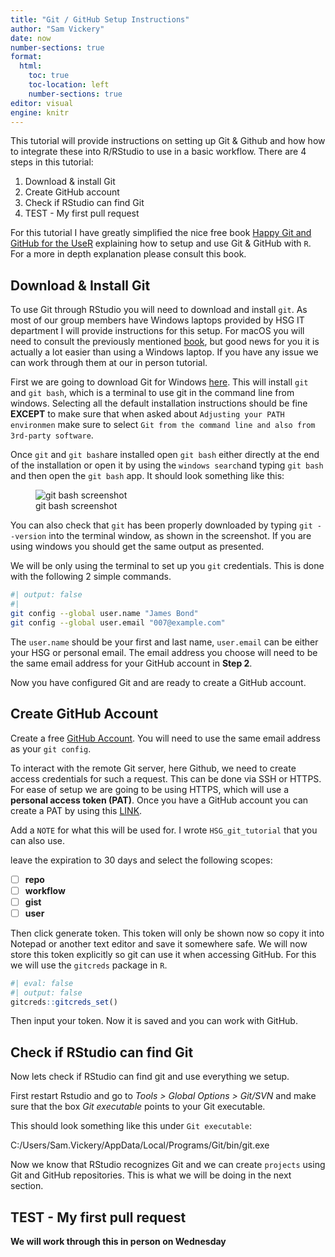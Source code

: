 ```yaml
---
title: "Git / GitHub Setup Instructions"
author: "Sam Vickery"
date: now
number-sections: true
format:
  html:
    toc: true
    toc-location: left
    number-sections: true
editor: visual
engine: knitr
---
```


This tutorial will provide instructions on setting up Git & Github and how how to integrate these into R/RStudio to use in a basic workflow. There are 4 steps in this tutorial:

1.  Download & install Git
2.  Create GitHub account
3.  Check if RStudio can find Git
4.  TEST - My first pull request

For this tutorial I have greatly simplified the nice free book [Happy Git and GitHub for the UseR](https://happygitwithr.com/) explaining how to setup and use Git & GitHub with `R`. For a more in depth explanation please consult this book.

## Download & Install Git

To use Git through RStudio you will need to download and install `git`. As most of our group members have Windows laptops provided by HSG IT department I will provide instructions for this setup. For macOS you will need to consult the previously mentioned [book](https://happygitwithr.com/), but good news for you it is actually a lot easier than using a Windows laptop. If you have any issue we can work through them at our in person tutorial.

First we are going to download Git for Windows [here](https://gitforwindows.org/). This will install `git` and `git bash`, which is a terminal to use git in the command line from windows. Selecting all the default installation instructions should be fine **EXCEPT** to make sure that when asked about `Adjusting your PATH environmen` make sure to select `Git from the command line and also from 3rd-party software`.

Once `git` and `git bash`are installed open `git bash` either directly at the end of the installation or open it by using the `windows search`and typing `git bash` and then open the `git bash` app. It should look something like this:

![git bash screenshot](./images/git_bash_screenshot.png){fig-align="left"}

You can also check that `git` has been properly downloaded by typing `git --version` into the terminal window, as shown in the screenshot. If you are using windows you should get the same output as presented.

We will be only using the terminal to set up you `git` credentials. This is done with the following 2 simple commands.

```bash
#| output: false
#| 
git config --global user.name "James Bond"
git config --global user.email "007@example.com"

```

The `user.name` should be your first and last name, `user.email` can be either your HSG or personal email. The email address you choose will need to be the same email address for your GitHub account in **Step 2**.

Now you have configured Git and are ready to create a GitHub account.

## Create GitHub Account

Create a free [GitHub Account](https://github.com). You will need to use the same email address as your `git config`.

To interact with the remote Git server, here Github, we need to create access credentials for such a request. This can be done via SSH or HTTPS. For ease of setup we are going to be using HTTPS, which will use a **personal access token (PAT)**. Once you have a GitHub account you can create a PAT by using this [LINK](https://github.com/settings/tokens/new).

Add a `NOTE` for what this will be used for. I wrote `HSG_git_tutorial` that you can also use.

leave the expiration to 30 days and select the following scopes:

-   [ ] **repo**
-   [ ] **workflow**
-   [ ] **gist**
-   [ ] **user**

Then click generate token. This token will only be shown now so copy it into Notepad or another text editor and save it somewhere safe. We will now store this token explicitly so git can use it when accessing GitHub. For this we will use the `gitcreds` package in `R`.

```R
#| eval: false
#| output: false
gitcreds::gitcreds_set()

```

Then input your token. Now it is saved and you can work with GitHub.

## Check if RStudio can find Git

Now lets check if RStudio can find git and use everything we setup.

First restart Rstudio and go to *Tools \> Global Options \> Git/SVN* and make sure that the box *Git executable* points to your Git executable.

This should look something like this under `Git executable`:

C:/Users/Sam.Vickery/AppData/Local/Programs/Git/bin/git.exe

Now we know that RStudio recognizes Git and we can create `projects` using Git and GitHub repositories. This is what we will be doing in the next section.

## TEST - My first pull request

**We will work through this in person on Wednesday**
